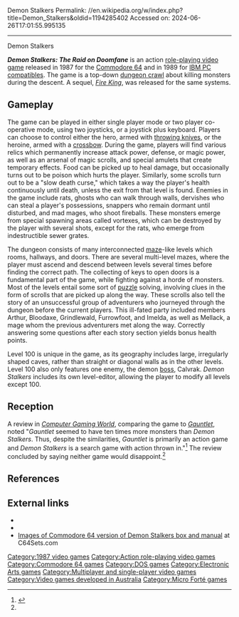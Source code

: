 Demon Stalkers
Permalink: //en.wikipedia.org/w/index.php?title=Demon_Stalkers&oldid=1194285402
Accessed on: 2024-06-26T17:01:55.995135



------
Demon Stalkers
{{short description|1987 video game}}
{{Infobox video game
| title = Demon Stalkers: The Raid on Doomfane
| image = demonstalkerscover.jpg
| caption =
| developer = [[Micro Forté]]
| publisher = [[Electronic Arts]]<ref>{{cite web|first=Steven|last=Kosek|url=https://www.newspapers.com/clip/89520156/chicago-tribune/|title=Here are the absolute, absolute latest computer games|newspaper=[[Chicago Tribune]]|page=210|date=December 11, 1987|accessdate=November 25, 2021|via=[[Newspapers.com]]}}</ref>
| designer =
| released = '''1987:''' C64<br>'''1989:''' IBM PC
| genre = [[Role-playing video game|Role-playing]]
| modes = [[Single-player video game|Single-player]], [[Two-player video game|two player]]
| platforms = [[Commodore 64]], [[IBM PC]]
}}

'''''Demon Stalkers: The Raid on Doomfane''''' is an action [[role-playing video game]] released in 1987 for the [[Commodore 64]] and in 1989 for [[IBM PC compatible]]s. The game is a top-down [[dungeon crawl]] about killing monsters during the descent. A sequel, ''[[Fire King (video game)|Fire King]]'', was released for the same systems.

==Gameplay==
{{Unreferenced section|date=September 2019}}

The game can be played in either single player mode or two player co-operative mode, using two joysticks, or a joystick plus keyboard. Players can choose to control either the hero, armed with [[throwing knives]], or the heroine, armed with a [[crossbow]]. During the game, players will find various relics which permanently increase attack power, defense, or magic power, as well as an arsenal of magic scrolls, and special amulets that create temporary effects. Food can be picked up to heal damage, but occasionally turns out to be poison which hurts the player. Similarly, some scrolls turn out to be a "slow death curse," which takes a way the player's health continuously until death, unless the exit from that level is found. Enemies in the game include rats, ghosts who can walk through walls, dervishes who can steal a player's possessions, snappers who remain dormant until disturbed, and mad mages, who shoot fireballs. These monsters emerge from special spawning areas called vortexes, which can be destroyed by the player with several shots, except for the rats, who emerge from indestructible sewer grates.

The dungeon consists of many interconnected [[maze]]-like levels which rooms, hallways, and doors. There are several multi-level mazes, where the player must ascend and descend between levels several times before finding the correct path. The collecting of keys to open doors is a fundamental part of the game, while fighting against a horde of monsters. Most of the levels entail some sort of [[puzzle]] solving, involving clues in the form of scrolls that are picked up along the way. These scrolls also tell the story of an unsuccessful group of adventurers who journeyed through the dungeon before the current players. This ill-fated party included members Arthur, Bloodaxe, Grindlewald, Furrowfoot, and Imelda, as well as Mellack, a mage whom the previous adventurers met along the way. Correctly answering some questions after each story section yields bonus health points.

Level 100 is unique in the game, as its geography includes large, irregularly shaped caves, rather than straight or diagonal walls as in the other levels. Level 100 also only features one enemy, the demon [[Boss (video games)|boss]], Calvrak. ''Demon Stalkers'' includes its own level-editor, allowing the player to modify all levels except 100.

==Reception==
A review in ''[[Computer Gaming World]]'', comparing the game to ''[[Gauntlet (1985 video game)|Gauntlet]]'', noted "''Gauntlet'' seemed to have ten times more monsters than ''Demon Stalkers''. Thus, despite the similarities, ''Gauntlet'' is primarily an action game and ''Demon Stalkers'' is a search game with action thrown in."<ref name = "CGW">{{citation | date = April 1988 | last = Choi | first = Yung Min | magazine = [[Computer Gaming World]] | title = Ramparts and Rodents: A Look at Two Action Adventure Dungeons | pages = 40–41}}</ref> The review concluded by saying neither game would disappoint.<ref name = "CGW"/>

==References==
{{reflist}}

==External links==
*{{lemon64 game|id=670|name=Demon Stalkers}}
*{{moby game|id=/demon-stalkers|name=''Demon Stalkers''}}
*[http://www.c64sets.com/set.html?id=126 Images of Commodore 64 version of Demon Stalkers box and manual] at C64Sets.com

[[Category:1987 video games]]
[[Category:Action role-playing video games]]
[[Category:Commodore 64 games]]
[[Category:DOS games]]
[[Category:Electronic Arts games]]
[[Category:Multiplayer and single-player video games]]
[[Category:Video games developed in Australia]]
[[Category:Micro Forté games]]